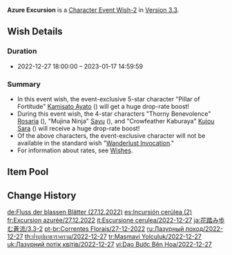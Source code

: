 {{Wish
|name              = Azure Excursion 2022-12-27
|image             = Azure Excursion 2022-12-27.png
|type              = Character Event
|type2             = Character Event-2
|duration          = event
|time_start        = 2022-12-27 18:00:00
|time_end          = 2023-01-17 14:59:59
|link              = https://genshin.hoyoverse.com/en/news/detail/28315
|preceding         = From Ashes Reborn/2022-12-07
|preceding2        = Oni's Royale/2022-12-07
|succeeding        = Caution in Confidence/2023-01-18
|succeeding2       = Invitation to Mundane Life/2023-01-18
|alongside         = Reign of Serenity/2022-12-27
|alongside2        = Epitome Invocation/2022-12-27
|previous          = Azure Excursion/2022-03-30
|next              = Azure Excursion/2023-11-28
}}
'''Azure Excursion''' is a [[Character Event Wish-2]] in [[Version 3.3]].

==Wish Details==
===Duration===
* 2022-12-27 18:00:00 &ndash; 2023-01-17 14:59:59

===Summary===
* In this event wish, the event-exclusive 5-star character "Pillar of Fortitude" [[Kamisato Ayato]] ({{Hydro}}) will get a huge drop-rate boost!
* During this event wish, the 4-star characters "Thorny Benevolence" [[Rosaria]] ({{Cryo}}), "Mujina Ninja" [[Sayu]] ({{Anemo}}), and "Crowfeather Kaburaya" [[Kujou Sara]] ({{Electro}}) will receive a huge drop-rate boost!
* Of the above characters, the event-exclusive character will not be available in the standard wish "[[Wanderlust Invocation]]."
* For information about rates, see [[Wish]]es.

==Item Pool==
{{Wish Pool
|character_5_F = Kamisato Ayato
|character_4_F = Rosaria; Sayu; Kujou Sara
|character_5   = Diluc; Jean; Keqing; Mona; Qiqi; Tighnari
|character_4   = Barbara; Beidou; Bennett; Candace; Chongyun; Collei; Diona; Dori; Fischl; Gorou; Kuki Shinobu; Layla; Ningguang; Noelle; Razor; Shikanoin Heizou; Sucrose; Thoma; Xiangling; Xingqiu; Xinyan; Yanfei; Yun Jin
|weapon_4      = Dragon's Bane; Eye of Perception; Favonius Codex; Favonius Greatsword; Favonius Lance; Favonius Sword; Favonius Warbow; Lion's Roar; Rainslasher; Rust; Sacrificial Bow; Sacrificial Fragments; Sacrificial Greatsword; Sacrificial Sword; The Bell; The Flute; The Stringless; The Widsith
|weapon_3      = Black Tassel; Bloodtainted Greatsword; Cool Steel; Debate Club; Emerald Orb; Ferrous Shadow; Harbinger of Dawn; Magic Guide; Raven Bow; Sharpshooter's Oath; Skyrider Sword; Slingshot; Thrilling Tales of Dragon Slayers
}}

==Change History==
{{Change History|3.3}}

[[de:Fluss der blassen Blätter (27.12.2022)]]
[[es:Incursión cerúlea (2)]]
[[fr:Excursion azurée/27.12.2022]]
[[it:Escursione cerulea/2022-12-27]]
[[ja:花踏み歩む蒼流/3.3-2]]
[[pt-br:Correntes Florais/27-12-2022]]
[[ru:Лазурный поход/2022-12-27]]
[[th:ย่ำบุปผาธาราคราม/2022-12-27]]
[[tr:Masmavi Yolculuk/2022-12-27]]
[[uk:Лазурний потік квітів/2022-12-27]]
[[vi:Dạo Bước Bên Hoa/2022-12-27]]